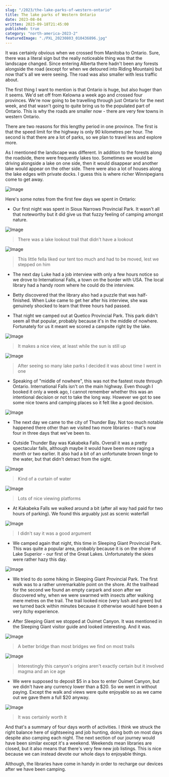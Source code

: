 ```yaml
---
slug: "/2023/the-lake-parks-of-western-ontario"
title: The lake parks of Western Ontario
date: 2023-08-04
written: 2023-09-18T21:45:00
published: true
category: "north-america-2023-2"
featuredImage: "./PXL_20230803_010436896.jpg"
---
```


It was certainly obvious when we crossed from Manitoba to Ontario. Sure, there was a literal sign but the really noticeable thing was that the landscape changed. Since entering Alberta there hadn't been any forests alongside the road (except for when we detoured into Riding Mountain) but now that's all we were seeing. The road was also smaller with less traffic about.

The first thing I want to mention is that Ontario is huge, but also huger than it seems. We'd set off from Kelowna a week ago and crossed four provinces. We're now going to be travelling through just Ontario for the next week, and that wasn't going to quite bring us to the populated part of Ontario. This is why the roads are smaller now - there are very few towns in western Ontario.

There are two reasons for this lengthy period in one province. The first is that the speed limit for the highway is only 90 kilometres per hour. The second is that there are a lot of parks, so we plan to travel less and explore more.

As I mentioned the landscape was different. In addition to the forests along the roadside, there were frequently lakes too. Sometimes we would be driving alongside a lake on one side, then it would disappear and another lake would appear on the other side. There were also a lot of houses along the lake edges with private docks. I guess this is where richer Winnipegians come to get away.

![Image](PXL_20230801_235538167.jpg)

Here's some notes from the first few days we spent in Ontario:

- Our first night was spent in Sioux Narrows Provincial Park. It wasn't all that noteworthy but it did give us that fuzzy feeling of camping amongst nature.

![Image](PXL_20230802_001724107.jpg)

> There was a lake lookout trail that didn't have a lookout

![Image](PXL_20230802_142718817.jpg)

> This little fella liked our tent too much and had to be moved, lest we stepped on him

- The next day Luke had a job interview with only a few hours notice so we drove to International Falls, a town on the border with USA. The local library had a handy room where he could do the interview.

- Betty discovered that the library also had a puzzle that was half-finished. When Luke came to get her after his interview, she was genuinely shocked to learn that three hours had passed.

- That night we camped out at Quetico Provincial Park. This park didn't seem all that popular, probably because it's in the middle of nowhere. Fortunately for us it meant we scored a campsite right by the lake.

![Image](PXL_20230803_010702277.jpg)

> It makes a nice view, at least while the sun is still up

![Image](PXL_20230803_010436896.jpg)

> After seeing so many lake parks I decided it was about time I went in one

- Speaking of "middle of nowhere", this was not the fastest route through Ontario. International Falls isn't on the main highway. Even though I booked it only a week ago, I cannot remember whether this was an intentional decision or not to take the long way. However we got to see some nice towns and camping places so it felt like a good decision.

![Image](PXL_20230803_011749891.jpg)

- The next day we came to the city of Thunder Bay. Not too much notable happened there other than we visited two more libraries - that's now four in three days that we've been to.

- Outside Thunder Bay was Kakabeka Falls. Overall it was a pretty spectacular falls, although maybe it would have been more raging a month or two earlier. It also had a bit of an unfortunate brown tinge to the water, but that didn't detract from the sight.

![Image](PXL_20230803_192134996.jpg)

> Kind of a curtain of water

![Image](PXL_20230803_192845948.jpg)

> Lots of nice viewing platforms

- At Kakabeka Falls we walked around a bit (after all way had paid for two hours of parking). We found this arguably just as scenic waterfall

![Image](PXL_20230803_200000941.jpg)

> I didn't say it was a good argument

- We camped again that night, this time in Sleeping Giant Provincial Park. This was quite a popular area, probably because it is on the shore of Lake Superior - our first of the Great Lakes. Unfortunately the skies were rather hazy this day.

![Image](PXL_20230804_152924488.jpg)

- We tried to do some hiking in Sleeping Giant Provincial Park. The first walk was to a rather unremarkable point on the shore. At the trailhead for the second we found an empty carpark and soon after we discovered why, when we were swarmed with insects after walking mere metres on the trail. The trail looked nice (very lush and green) but we turned back within minutes because it otherwise would have been a very itchy experience.

- After Sleeping Giant we stopped at Ouimet Canyon. It was mentioned in the Sleeping Giant visitor guide and looked interesting. And it was.

![Image](PXL_20230804_170941982.jpg)

> A better bridge than most bridges we find on most trails

![Image](PXL_20230804_171937271.jpg)

> Interestingly this canyon's origins aren't exactly certain but it involved magma and an ice age

- We were supposed to deposit $5 in a box to enter Ouimet Canyon, but we didn't have any currency lower than a $20. So we went in without paying. Except the walk and views were quite enjoyable so as we came out we gave them a full $20 anyway.

![Image](PXL_20230804_172709993.jpg)

> It was certainly worth it

And that's a summary of four days worth of activities. I think we struck the right balance here of sightseeing and job hunting, doing both on most days despite also camping each night. The next section of our journey would have been similar except it's a weekend. Weekends mean libraries are closed, but it also means that there's very few new job listings. This is nice because we can instead devote our whole days to enjoyable things.

Although, the libraries have come in handy in order to recharge our devices after we have been camping.
